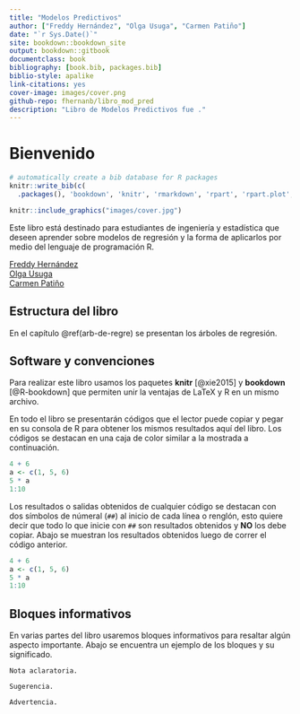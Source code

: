 ```yaml
--- 
title: "Modelos Predictivos"
author: ["Freddy Hernández", "Olga Usuga", "Carmen Patiño"]
date: "`r Sys.Date()`"
site: bookdown::bookdown_site
output: bookdown::gitbook
documentclass: book
bibliography: [book.bib, packages.bib]
biblio-style: apalike
link-citations: yes
cover-image: images/cover.png
github-repo: fhernanb/libro_mod_pred
description: "Libro de Modelos Predictivos fue ."
---
```


# Bienvenido {-}

```r
# automatically create a bib database for R packages
knitr::write_bib(c(
  .packages(), 'bookdown', 'knitr', 'rmarkdown', 'rpart', 'rpart.plot', 'MPV'), 'packages.bib')
```

```r
knitr::include_graphics("images/cover.jpg")
```

Este libro está destinado para estudiantes de ingeniería y estadística que deseen aprender sobre modelos de regresión y la forma de aplicarlos por medio del lenguaje de programación R.

[Freddy Hernández](https://fhernanb.github.io/)  
[Olga Usuga](http://scienti.colciencias.gov.co:8081/cvlac/visualizador/generarCurriculoCv.do?cod_rh=0001417591)  
[Carmen Patiño](http://scienti.colciencias.gov.co:8081/cvlac/visualizador/generarCurriculoCv.do?cod_rh=0001417591)

## Estructura del libro {-}

En el capítulo \@ref(arb-de-regre) se presentan los árboles de regresión.

## Software y convenciones {-}

Para realizar este libro usamos los paquetes **knitr**\index{knitr} [@xie2015] y **bookdown**\index{bookdown} [@R-bookdown] que permiten unir la ventajas de LaTeX y R en un mismo archivo.

En todo el libro se presentarán códigos que el lector puede copiar y pegar en su consola de R para obtener los mismos resultados aquí del libro. Los códigos se destacan en una caja de color similar a la mostrada a continuación.

```r
4 + 6
a <- c(1, 5, 6)
5 * a
1:10
```

Los resultados o salidas obtenidos de cualquier código se destacan con dos símbolos de númeral (`##`) al inicio de cada línea o renglón, esto quiere decir que todo lo que inicie con `##` son resultados obtenidos y __NO__ los debe copiar. Abajo se muestran los resultados obtenidos luego de correr el código anterior.

```r
4 + 6
a <- c(1, 5, 6)
5 * a
1:10
```

## Bloques informativos {-}
En varias partes del libro usaremos bloques informativos para resaltar algún aspecto importante. Abajo se encuentra un ejemplo de los bloques y su significado.

```block2
Nota aclaratoria.
```

```block2
Sugerencia.
```

```block2
Advertencia.
```
